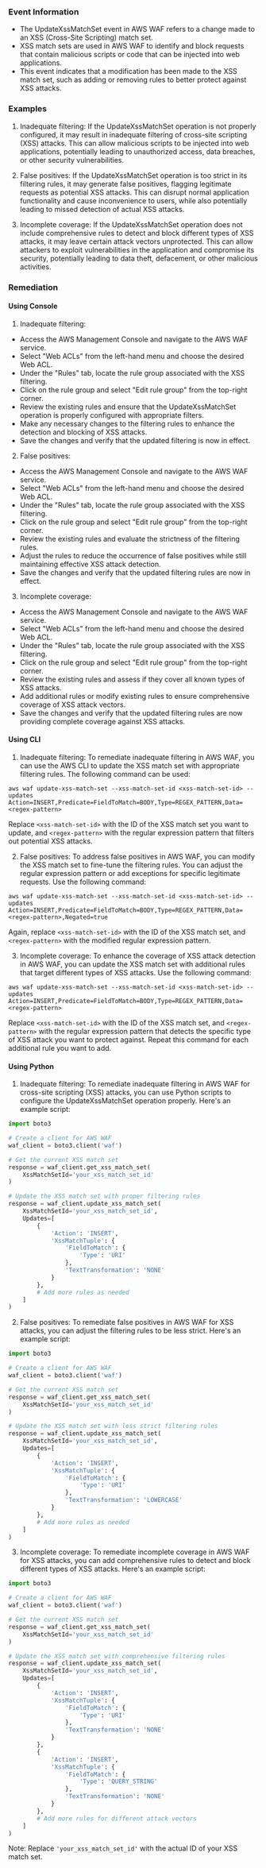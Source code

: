 
### Event Information

- The UpdateXssMatchSet event in AWS WAF refers to a change made to an XSS (Cross-Site Scripting) match set. 
- XSS match sets are used in AWS WAF to identify and block requests that contain malicious scripts or code that can be injected into web applications. 
- This event indicates that a modification has been made to the XSS match set, such as adding or removing rules to better protect against XSS attacks.


### Examples

1. Inadequate filtering: If the UpdateXssMatchSet operation is not properly configured, it may result in inadequate filtering of cross-site scripting (XSS) attacks. This can allow malicious scripts to be injected into web applications, potentially leading to unauthorized access, data breaches, or other security vulnerabilities.

2. False positives: If the UpdateXssMatchSet operation is too strict in its filtering rules, it may generate false positives, flagging legitimate requests as potential XSS attacks. This can disrupt normal application functionality and cause inconvenience to users, while also potentially leading to missed detection of actual XSS attacks.

3. Incomplete coverage: If the UpdateXssMatchSet operation does not include comprehensive rules to detect and block different types of XSS attacks, it may leave certain attack vectors unprotected. This can allow attackers to exploit vulnerabilities in the application and compromise its security, potentially leading to data theft, defacement, or other malicious activities.

### Remediation

#### Using Console

1. Inadequate filtering:
- Access the AWS Management Console and navigate to the AWS WAF service.
- Select "Web ACLs" from the left-hand menu and choose the desired Web ACL.
- Under the "Rules" tab, locate the rule group associated with the XSS filtering.
- Click on the rule group and select "Edit rule group" from the top-right corner.
- Review the existing rules and ensure that the UpdateXssMatchSet operation is properly configured with appropriate filters.
- Make any necessary changes to the filtering rules to enhance the detection and blocking of XSS attacks.
- Save the changes and verify that the updated filtering is now in effect.

2. False positives:
- Access the AWS Management Console and navigate to the AWS WAF service.
- Select "Web ACLs" from the left-hand menu and choose the desired Web ACL.
- Under the "Rules" tab, locate the rule group associated with the XSS filtering.
- Click on the rule group and select "Edit rule group" from the top-right corner.
- Review the existing rules and evaluate the strictness of the filtering rules.
- Adjust the rules to reduce the occurrence of false positives while still maintaining effective XSS attack detection.
- Save the changes and verify that the updated filtering rules are now in effect.

3. Incomplete coverage:
- Access the AWS Management Console and navigate to the AWS WAF service.
- Select "Web ACLs" from the left-hand menu and choose the desired Web ACL.
- Under the "Rules" tab, locate the rule group associated with the XSS filtering.
- Click on the rule group and select "Edit rule group" from the top-right corner.
- Review the existing rules and assess if they cover all known types of XSS attacks.
- Add additional rules or modify existing rules to ensure comprehensive coverage of XSS attack vectors.
- Save the changes and verify that the updated filtering rules are now providing complete coverage against XSS attacks.

#### Using CLI

1. Inadequate filtering: To remediate inadequate filtering in AWS WAF, you can use the AWS CLI to update the XSS match set with appropriate filtering rules. The following command can be used:

```
aws waf update-xss-match-set --xss-match-set-id <xss-match-set-id> --updates Action=INSERT,Predicate=FieldToMatch=BODY,Type=REGEX_PATTERN,Data=<regex-pattern>
```

Replace `<xss-match-set-id>` with the ID of the XSS match set you want to update, and `<regex-pattern>` with the regular expression pattern that filters out potential XSS attacks.

2. False positives: To address false positives in AWS WAF, you can modify the XSS match set to fine-tune the filtering rules. You can adjust the regular expression pattern or add exceptions for specific legitimate requests. Use the following command:

```
aws waf update-xss-match-set --xss-match-set-id <xss-match-set-id> --updates Action=INSERT,Predicate=FieldToMatch=BODY,Type=REGEX_PATTERN,Data=<regex-pattern>,Negated=true
```

Again, replace `<xss-match-set-id>` with the ID of the XSS match set, and `<regex-pattern>` with the modified regular expression pattern.

3. Incomplete coverage: To enhance the coverage of XSS attack detection in AWS WAF, you can update the XSS match set with additional rules that target different types of XSS attacks. Use the following command:

```
aws waf update-xss-match-set --xss-match-set-id <xss-match-set-id> --updates Action=INSERT,Predicate=FieldToMatch=BODY,Type=REGEX_PATTERN,Data=<regex-pattern>
```

Replace `<xss-match-set-id>` with the ID of the XSS match set, and `<regex-pattern>` with the regular expression pattern that detects the specific type of XSS attack you want to protect against. Repeat this command for each additional rule you want to add.

#### Using Python

1. Inadequate filtering: To remediate inadequate filtering in AWS WAF for cross-site scripting (XSS) attacks, you can use Python scripts to configure the UpdateXssMatchSet operation properly. Here's an example script:

```python
import boto3

# Create a client for AWS WAF
waf_client = boto3.client('waf')

# Get the current XSS match set
response = waf_client.get_xss_match_set(
    XssMatchSetId='your_xss_match_set_id'
)

# Update the XSS match set with proper filtering rules
response = waf_client.update_xss_match_set(
    XssMatchSetId='your_xss_match_set_id',
    Updates=[
        {
            'Action': 'INSERT',
            'XssMatchTuple': {
                'FieldToMatch': {
                    'Type': 'URI'
                },
                'TextTransformation': 'NONE'
            }
        },
        # Add more rules as needed
    ]
)
```

2. False positives: To remediate false positives in AWS WAF for XSS attacks, you can adjust the filtering rules to be less strict. Here's an example script:

```python
import boto3

# Create a client for AWS WAF
waf_client = boto3.client('waf')

# Get the current XSS match set
response = waf_client.get_xss_match_set(
    XssMatchSetId='your_xss_match_set_id'
)

# Update the XSS match set with less strict filtering rules
response = waf_client.update_xss_match_set(
    XssMatchSetId='your_xss_match_set_id',
    Updates=[
        {
            'Action': 'INSERT',
            'XssMatchTuple': {
                'FieldToMatch': {
                    'Type': 'URI'
                },
                'TextTransformation': 'LOWERCASE'
            }
        },
        # Add more rules as needed
    ]
)
```

3. Incomplete coverage: To remediate incomplete coverage in AWS WAF for XSS attacks, you can add comprehensive rules to detect and block different types of XSS attacks. Here's an example script:

```python
import boto3

# Create a client for AWS WAF
waf_client = boto3.client('waf')

# Get the current XSS match set
response = waf_client.get_xss_match_set(
    XssMatchSetId='your_xss_match_set_id'
)

# Update the XSS match set with comprehensive filtering rules
response = waf_client.update_xss_match_set(
    XssMatchSetId='your_xss_match_set_id',
    Updates=[
        {
            'Action': 'INSERT',
            'XssMatchTuple': {
                'FieldToMatch': {
                    'Type': 'URI'
                },
                'TextTransformation': 'NONE'
            }
        },
        {
            'Action': 'INSERT',
            'XssMatchTuple': {
                'FieldToMatch': {
                    'Type': 'QUERY_STRING'
                },
                'TextTransformation': 'NONE'
            }
        },
        # Add more rules for different attack vectors
    ]
)
```

Note: Replace `'your_xss_match_set_id'` with the actual ID of your XSS match set.

